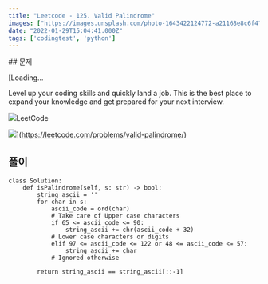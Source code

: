 ```yaml
---
title: "Leetcode - 125. Valid Palindrome"
images: ["https://images.unsplash.com/photo-1643422124772-a21168e8c6f4?crop=entropy&cs=tinysrgb&fit=max&fm=jpg&ixid=MnwxMTc3M3wwfDF8YWxsfDJ8fHx8fHwyfHwxNjQzNDY4NzUw&ixlib=rb-1.2.1&q=80&w=2000"]
date: "2022-01-29T15:04:41.000Z"
tags: ['codingtest', 'python']
---
```


<TOCInline toc={props.toc} asDisclosure />
## 문제

[Loading...

Level up your coding skills and quickly land a job. This is the best place to expand your knowledge and get prepared for your next interview.

![](https://leetcode.com/favicon-192x192.png)LeetCode

![](https://leetcode.com/static/images/LeetCode_Sharing.png)](https://leetcode.com/problems/valid-palindrome/)

## 풀이

```
class Solution:
    def isPalindrome(self, s: str) -> bool:
        string_ascii = ''
        for char in s:
            ascii_code = ord(char)
            # Take care of Upper case characters
            if 65 <= ascii_code <= 90:
                string_ascii += chr(ascii_code + 32)
            # Lower case characters or digits
            elif 97 <= ascii_code <= 122 or 48 <= ascii_code <= 57:
                string_ascii += char
            # Ignored otherwise

        return string_ascii == string_ascii[::-1]
```
